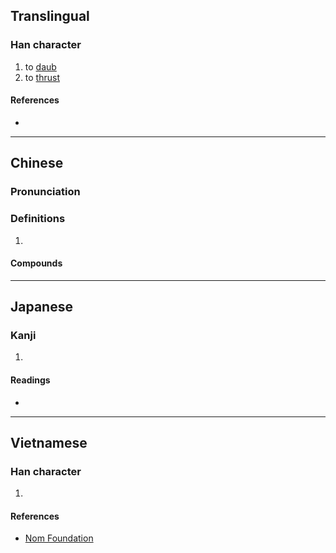 {{character info}}
==Translingual==

===Han character===
{{Han char|rn=64|rad=手|as=10|sn=13|four=57020|canj=QTUB|ids=⿰扌朔}}

# to [[daub]]
# to [[thrust]]

====References====
* {{Han ref|kx=0447.120|dkj=12491|dj=0798.050|hdz=31936.070|uh=6420|ud=25632|bh=DD7D|bd=56701}}

----

==Chinese==
{{zh-forms}}

===Pronunciation===
{{zh-pron
|m=shuò
|c=sok3
|cat=
}}

===Definitions===
{{zh-hanzi}}

# {{rfdef|zh}}

====Compounds====
{{zh-der|搠筆巡街|擺搠|敦搠|搠換|搠包兒|指指搠搠|搠渰|點點搠搠}}

----

==Japanese==

===Kanji===
{{ja-kanji|grade=|rs=手10}}

# {{rfdef|ja|sort=手10}}

====Readings====
* {{ja-readings|on=さく|kun=ぬ-る}}

----

==Vietnamese==

===Han character===
{{vi-readings|rs=手10|reading=sóc}}

# {{rfdef|vi|sort=手10}}

====References====
* [http://nomfoundation.org/common/nom_details.php?codepoint=6420 Nom Foundation]